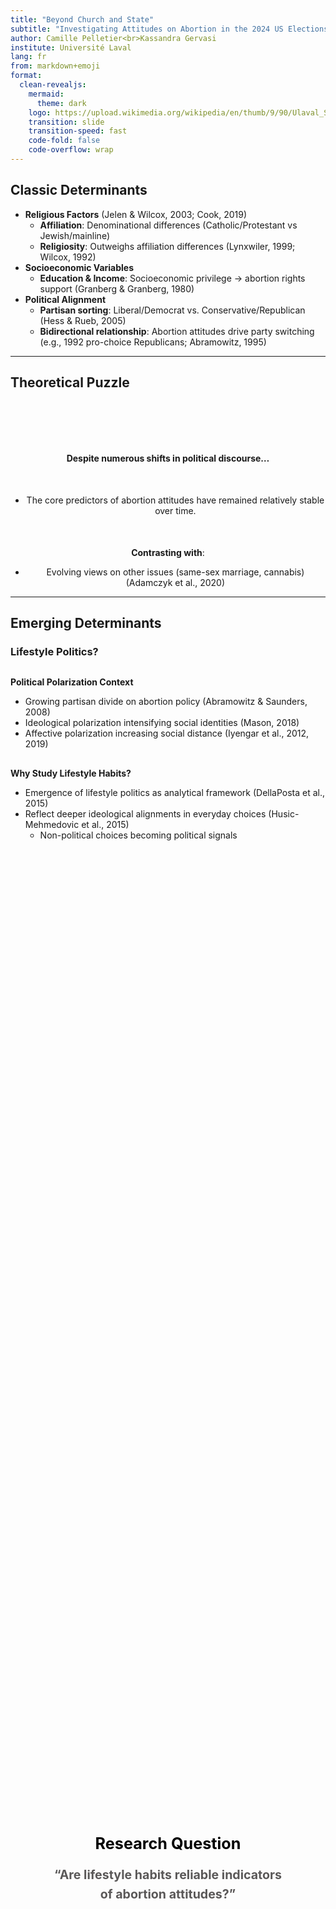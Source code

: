 ```yaml
---
title: "Beyond Church and State" 
subtitle: "Investigating Attitudes on Abortion in the 2024 US Elections"
author: Camille Pelletier<br>Kassandra Gervasi
institute: Université Laval
lang: fr
from: markdown+emoji
format:
  clean-revealjs:
    mermaid: 
      theme: dark
    logo: https://upload.wikimedia.org/wikipedia/en/thumb/9/90/Ulaval_Shield.svg/800px-Ulaval_Shield.svg.png
    transition: slide
    transition-speed: fast
    code-fold: false
    code-overflow: wrap
---
```


## Classic Determinants {.smaller}  

- **Religious Factors** (Jelen & Wilcox, 2003; Cook, 2019)  
  - **Affiliation**: Denominational differences (Catholic/Protestant vs Jewish/mainline)  
  - **Religiosity**: Outweighs affiliation differences (Lynxwiler, 1999; Wilcox, 1992)  

- **Socioeconomic Variables** 
  - **Education & Income**: Socioeconomic privilege → abortion rights support (Granberg & Granberg, 1980)  
  
- **Political Alignment** 
  - **Partisan sorting**: Liberal/Democrat vs. Conservative/Republican (Hess & Rueb, 2005)  
  - **Bidirectional relationship**: Abortion attitudes drive party switching (e.g., 1992 pro-choice Republicans; Abramowitz, 1995)   
  
---

## Theoretical Puzzle {.smaller}

<div style="margin-bottom: 100px;"></div>

::: {.fragment .fade-in style="margin-top: 20px; text-align: center;"}
**Despite numerous shifts in political discourse...**
:::

<div style="margin-bottom: 50px;"></div>

::: {.fragment .fade-in style="margin-top: 20px; text-align: center;"}
- The core predictors of abortion attitudes have remained relatively stable over time.
:::

<div style="margin-bottom: 50px;"></div>

::: {.fragment .fade-in style="margin-top: 20px; text-align: center;"}
**Contrasting with**:

- Evolving views on other issues (same-sex marriage, cannabis) (Adamczyk et al., 2020)

:::

---

## Emerging Determinants {.smaller}
### Lifestyle Politics? 

<div style="margin-bottom: 30px;"></div>

::: {.fragment .fade-in}

**Political Polarization Context**

- Growing partisan divide on abortion policy (Abramowitz & Saunders, 2008)
- Ideological polarization intensifying social identities (Mason, 2018)
- Affective polarization increasing social distance (Iyengar et al., 2012, 2019)

:::

::: {.fragment .fade-in style="margin-top: 30px;"}

**Why Study Lifestyle Habits?**

- Emergence of lifestyle politics as analytical framework (DellaPosta et al., 2015)
- Reflect deeper ideological alignments in everyday choices (Husic-Mehmedovic et al., 2015)
  - Non-political choices becoming political signals 

:::


## 
::: {.center-vertical}
<div class="research-question">

**<span style="font-size: 1.8em; color: #000000;">Research Question</span>**  

**<span style="font-size: 1.4em; color: #5a5858;">"Are lifestyle habits reliable indicators<br>of abortion attitudes?"</span>**

</div>
:::

<style>
.research-question {
  text-align: center;
  line-height: 1.6;
  margin-top: 2em;
}

.center-vertical {
  display: flex;
  justify-content: center;
  align-items: center;
  height: 80vh;
}

</style>

---

## Methodology {.smaller transition=none}
### Data

<div style="margin-bottom: 50px;"></div>
- **Datagotchi** web survey (n=18,879)  

::: {.incremental}

- Focus on abortion question respondents (n=2,012)  

<div style="margin-bottom: 20px;"></div>

- DV = Abortion attitudes <span style="position: relative;"><span style="position: absolute; top: -2px; left: 60px; color: #e74c3c; font-style: italic; white-space: nowrap;">"Should abortion be banned?"</span></span>

<div style="margin-bottom: 20px;"></div>

  - IV = Socioeconomic, political, and lifestyle variables
    - (e.g. mode of transportation, hunting frequency, diet habits etc.)
    
:::

---

## Results {.smaller transition=none}
### Correlation tests

::: {style="position: relative; height: 80vh;"}

![](img/abortion_correlation_plot.png){style="position: absolute; top: 50%; left: 50%; transform: translate(-50%, -50%); max-width: 65%; border: 1px solid #eee; padding: 0.5rem;"}

:::

---

## Results {.smaller transition=none}
### Partisanship

::: {style="position: relative; height: 80vh;"}

![](img/abortion_correlation_partisanship.png){style="position: absolute; top: 50%; left: 50%; transform: translate(-50%, -50%); max-width: 65%; border: 1px solid #eee; padding: 0.5rem;"}
:::

---

## Results {.smaller transition=none}
### Religious factors 

::: {style="position: relative; height: 80vh;"}

![](img/abortion_correlation_plot_religion.png){style="position: absolute; top: 50%; left: 50%; transform: translate(-50%, -50%); max-width: 65%; border: 1px solid #eee; padding: 0.5rem;"}
:::

---

## Results {.smaller transition=none}
### Socioeconomic variables

::: {style="position: relative; height: 80vh;"}

![](img/abortion_correlation_plot_socioeconomic.png){style="position: absolute; top: 50%; left: 50%; transform: translate(-50%, -50%); max-width: 65%; border: 1px solid #eee; padding: 0.5rem;"}

:::

---

## Results {.smaller transition=none}
### Lifestyle variables

::: {style="position: relative; height: 80vh;"}

![](img/abortion_correlation_plot_lifestyle.png){style="position: absolute; top: 50%; left: 50%; transform: translate(-50%, -50%); max-width: 65%; border: 1px solid #eee; padding: 0.5rem;"}
:::

---

## Results {.smaller transition=none}
### Regression Analysis

Nothing surprising... classic predictors of abortion attitudes:

::: {style="position: relative; height: 80vh;"}

![](img/regression_classic_predictors.png){style="position: absolute; top: 45%; left: 50%; transform: translate(-50%, -50%); max-width: 70%; border: 1px solid #eee; padding: 0.5rem;"}
:::

---

## Results {.smaller transition=none}
### Regression Analysis

However, the lifestyle variables lose significance...

<div style="margin-bottom: 50px;"></div>

::: {style="position: relative; height: 100vh;"}

![](img/regression_predictors_lifestyle_not.png){style="position: absolute; top: 30%; left: 50%; transform: translate(-50%, -50%); max-width: 70%; border: 1px solid #eee; padding: 0.5rem;"}
:::


## Results {.smaller}
### Interaction Analysis

<div style="margin-bottom: 120px;"></div>

> Can lifestyle variables modify the effects of classic predictors of abortion attitudes?

---

## Results {.smaller transition=none}
### Interaction Analysis

:::: {.columns}

::: {.column width="40%"}

We tested interactions between our 10 main predictors and 47 lifestyle variables:

:::

::: {.column width="60%"}

![](img/regression_classic_predictors.png){style="max-width: 100%; padding: 0.5rem;"}
:::

::::

---

## Results {.smaller transition=none}
### Interaction Analysis

<div style="margin-bottom: 40px;"></div>

For each interaction, we calculated:

<div style="margin-bottom: 50px;"></div>

**Difference Score Effect**: Difference between the classic model (main predictors of abortion) and the interaction model (classic model × lifestyle variables).

<div style="margin-bottom: 60px;"></div>

$$\Delta_{effect} = |\beta_{classic \times lifestyle} - \beta_{classic}|$$
---

##

::: {style="display: flex; justify-content: center; align-items: center; height: 95vh;"}
![](img/abortion_lifestyle_interactions.png){style="max-width: 90%;"}
:::

## Results {.smaller}

:::: {.columns}
::: {.column width="50%"}
- **Strong Republican Identity**
  - Drinking Craft Beer: Weakens the negative relationship (-0.139**)
  - Owning Prius: Weakens the negative relationship (-0.139***)
- **Soft Republican Identity**
  - Hunting Frequency: Strengthens the negative relationship (0.559**)
  - Motorized Activities: Strengthens the negative relationship (0.476***)
 
:::


::: {.column width="50%"}

- **Religiosity**
  - Drinking Craft Beer: Weakens the negative relationship (-0.132*)
  - Video Game Playing: Weakens the negative relationship (-0.057*)

:::
::::



## Conclusion {.smaller}

<div style="margin-bottom: 50px;"></div>

::: {.incremental}
- **Traditional factors remain strong predictors, but...**

<div style="margin-bottom: 20px;"></div>

- **Lifestyle factors seem to have an effect on abortion attitudes**
  - Specifically when interacting with « classic » predictors
  
:::

<div style="margin-bottom: 20px;"></div>

::: {.incremental}

- **Limitations**
  - Wording of our DV (single item measuring abortion attitudes)
  - Abortion attitudes are more complex and often depend on the context
  - A question battery would have been preferable 

<div style="margin-bottom: 20px;"></div>

- **Comments/critiques on our methodology?**
  - Novel approach to interaction analysis between lifestyle and predictors of abortion attitudes 
  - Does our approach adequately address the contextual nature of these relationships?

:::
 
---

## Thank You {.center}

<div style="margin-top: 80px;"></div>
<div style="text-align: center; font-size: 1.2em;">

Camille Pelletier
<span style="font-size: 0.9em; color: #0066cc;">camille.pelletier.12@ulaval.ca</span>

<div style="margin-top: 30px;"></div>

Kassandra Gervasi
<span style="font-size: 0.9em; color: #0066cc;">kassandra.gervasi@umontreal.ca</span>






